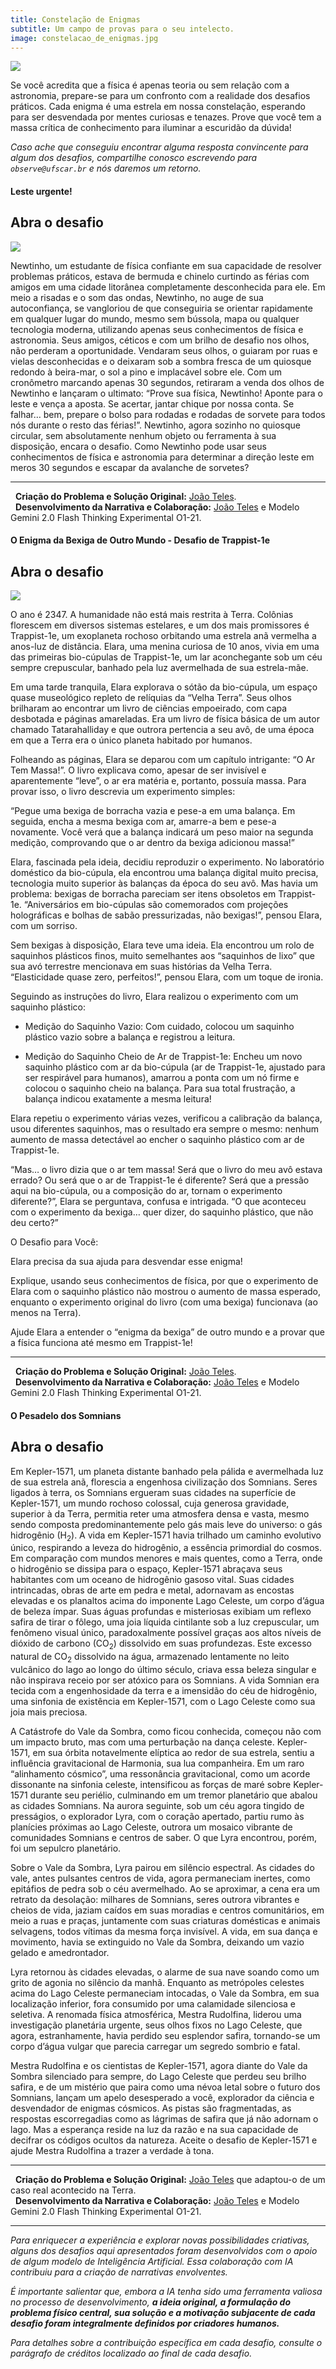 ```yaml
---
title: Constelação de Enigmas
subtitle: Um campo de provas para o seu intelecto.
image: constelacao_de_enigmas.jpg
---
```


![](constelacao_de_enigmas.jpg){fig-align="center" .responsive-img}

Se você acredita que a física é apenas teoria ou sem relação com a astronomia, prepare-se para um confronto com a realidade dos desafios práticos. Cada enigma é uma estrela em nossa constelação, esperando para ser desvendada por mentes curiosas e tenazes. Prove que você tem a massa crítica de conhecimento para iluminar a escuridão da dúvida!

_Caso ache que conseguiu encontrar alguma resposta convincente para algum dos desafios, compartilhe conosco escrevendo para `observe@ufscar.br` e nós daremos um retorno._

#### Leste urgente!
::: {.callout-tip collapse="true"}
# Abra o desafio

![](leste_urgente.jpg){.img-left}

Newtinho, um estudante de física confiante em sua capacidade de resolver problemas práticos, estava de bermuda e chinelo curtindo as férias com amigos em uma cidade litorânea completamente desconhecida para ele. Em meio a risadas e o som das ondas, Newtinho, no auge de sua autoconfiança, se vangloriou de que conseguiria se orientar rapidamente em qualquer lugar do mundo, mesmo sem bússola, mapa ou qualquer tecnologia moderna, utilizando apenas seus conhecimentos de física e astronomia. Seus amigos, céticos e com um brilho de desafio nos olhos, não perderam a oportunidade. Vendaram seus olhos, o guiaram por ruas e vielas desconhecidas e o deixaram sob a sombra fresca de um quiosque redondo à beira-mar, o sol a pino e implacável sobre ele. Com um cronômetro marcando apenas 30 segundos, retiraram a venda dos olhos de Newtinho e lançaram o ultimato: "Prove sua física, Newtinho! Aponte para o leste e vença a aposta. Se acertar, jantar chique por nossa conta. Se falhar... bem, prepare o bolso para rodadas e rodadas de sorvete para todos nós durante o resto das férias!". Newtinho, agora sozinho no quiosque circular, sem absolutamente nenhum objeto ou ferramenta à sua disposição, encara o desafio. Como Newtinho pode usar seus conhecimentos de física e astronomia para determinar a direção leste em meros 30 segundos e escapar da avalanche de sorvetes?

---

|   **Criação do Problema e Solução Original:** [João Teles](/equipe/professores/joao_teles.qmd).
|   **Desenvolvimento da Narrativa e Colaboração:** [João Teles](/equipe/professores/joao_teles.qmd) e Modelo Gemini 2.0 Flash Thinking Experimental O1-21.

:::

#### O Enigma da Bexiga de Outro Mundo - Desafio de Trappist-1e
::: {.callout-tip collapse="true"}
# Abra o desafio

![](bexiga_de_outro_mundo.jpg){.img-left}

O ano é 2347. A humanidade não está mais restrita à Terra. Colônias florescem em diversos sistemas estelares, e um dos mais promissores é Trappist-1e, um exoplaneta rochoso orbitando uma estrela anã vermelha a anos-luz de distância. Elara, uma menina curiosa de 10 anos, vivia em uma das primeiras bio-cúpulas de Trappist-1e, um lar aconchegante sob um céu sempre crepuscular, banhado pela luz avermelhada de sua estrela-mãe.

Em uma tarde tranquila, Elara explorava o sótão da bio-cúpula, um espaço quase museológico repleto de relíquias da "Velha Terra". Seus olhos brilharam ao encontrar um livro de ciências empoeirado, com capa desbotada e páginas amareladas. Era um livro de física básica de um autor chamado Tatarahalliday e que outrora pertencia a seu avô, de uma época em que a Terra era o único planeta habitado por humanos.

Folheando as páginas, Elara se deparou com um capítulo intrigante: "O Ar Tem Massa!". O livro explicava como, apesar de ser invisível e aparentemente "leve", o ar era matéria e, portanto, possuía massa. Para provar isso, o livro descrevia um experimento simples:

"Pegue uma bexiga de borracha vazia e pese-a em uma balança. Em seguida, encha a mesma bexiga com ar, amarre-a bem e pese-a novamente. Você verá que a balança indicará um peso maior na segunda medição, comprovando que o ar dentro da bexiga adicionou massa!"

Elara, fascinada pela ideia, decidiu reproduzir o experimento. No laboratório doméstico da bio-cúpula, ela encontrou uma balança digital muito precisa, tecnologia muito superior às balanças da época do seu avô. Mas havia um problema: bexigas de borracha pareciam ser itens obsoletos em Trappist-1e. "Aniversários em bio-cúpulas são comemorados com projeções holográficas e bolhas de sabão pressurizadas, não bexigas!", pensou Elara, com um sorriso.

Sem bexigas à disposição, Elara teve uma ideia. Ela encontrou um rolo de saquinhos plásticos finos, muito semelhantes aos "saquinhos de lixo" que sua avó terrestre mencionava em suas histórias da Velha Terra. "Elasticidade quase zero, perfeitos!", pensou Elara, com um toque de ironia.

Seguindo as instruções do livro, Elara realizou o experimento com um saquinho plástico:

- Medição do Saquinho Vazio: Com cuidado, colocou um saquinho plástico vazio sobre a balança e registrou a leitura.

- Medição do Saquinho Cheio de Ar de Trappist-1e: Encheu um novo saquinho plástico com ar da bio-cúpula (ar de Trappist-1e, ajustado para ser respirável para humanos), amarrou a ponta com um nó firme e colocou o saquinho cheio na balança. Para sua total frustração, a balança indicou exatamente a mesma leitura!

Elara repetiu o experimento várias vezes, verificou a calibração da balança, usou diferentes saquinhos, mas o resultado era sempre o mesmo: nenhum aumento de massa detectável ao encher o saquinho plástico com ar de Trappist-1e.

"Mas... o livro dizia que o ar tem massa! Será que o livro do meu avô estava errado? Ou será que o ar de Trappist-1e é diferente? Será que a pressão aqui na bio-cúpula, ou a composição do ar, tornam o experimento diferente?", Elara se perguntava, confusa e intrigada. "O que aconteceu com o experimento da bexiga... quer dizer, do saquinho plástico, que não deu certo?"

O Desafio para Você:

Elara precisa da sua ajuda para desvendar esse enigma!

Explique, usando seus conhecimentos de física, por que o experimento de Elara com o saquinho plástico não mostrou o aumento de massa esperado, enquanto o experimento original do livro (com uma bexiga) funcionava (ao menos na Terra).

Ajude Elara a entender o "enigma da bexiga" de outro mundo e a provar que a física funciona até mesmo em Trappist-1e!

---

|   **Criação do Problema e Solução Original:** [João Teles](/equipe/professores/joao_teles.qmd).
|   **Desenvolvimento da Narrativa e Colaboração:** [João Teles](/equipe/professores/joao_teles.qmd) e Modelo Gemini 2.0 Flash Thinking Experimental O1-21.

:::


#### O Pesadelo dos Somnians
::: {.callout-tip collapse="true"}
# Abra o desafio

Em Kepler-1571, um planeta distante banhado pela pálida e avermelhada luz de sua estrela anã, florescia a engenhosa civilização dos Somnians. Seres ligados à terra, os Somnians ergueram suas cidades na superfície de Kepler-1571, um mundo rochoso colossal, cuja generosa gravidade, superior à da Terra, permitia reter uma atmosfera densa e vasta, mesmo sendo composta predominantemente pelo gás mais leve do universo: o gás hidrogênio (H~2~). A vida em Kepler-1571 havia trilhado um caminho evolutivo único, respirando a leveza do hidrogênio, a essência primordial do cosmos. Em comparação com mundos menores e mais quentes, como a Terra, onde o hidrogênio se dissipa para o espaço, Kepler-1571 abraçava seus habitantes com um oceano de hidrogênio gasoso vital. Suas cidades intrincadas, obras de arte em pedra e metal, adornavam as encostas elevadas e os planaltos acima do imponente Lago Celeste, um corpo d'água de beleza ímpar. Suas águas profundas e misteriosas exibiam um reflexo safira de tirar o fôlego, uma joia líquida cintilante sob a luz crepuscular, um fenômeno visual único, paradoxalmente possível graças aos altos níveis de dióxido de carbono (CO~2~) dissolvido em suas profundezas. Este excesso natural de CO~2~ dissolvido na água, armazenado lentamente no leito vulcânico do lago ao longo do último século, criava essa beleza singular e não inspirava receio por ser atóxico para os Somnians. A vida Somnian era tecida com a engenhosidade da terra e a imensidão do céu de hidrogênio, uma sinfonia de existência em Kepler-1571, com o Lago Celeste como sua joia mais preciosa.

A Catástrofe do Vale da Sombra, como ficou conhecida, começou não com um impacto bruto, mas com uma perturbação na dança celeste. Kepler-1571, em sua órbita notavelmente elíptica ao redor de sua estrela, sentiu a influência gravitacional de Harmonia, sua lua companheira. Em um raro "alinhamento cósmico", uma ressonância gravitacional, como um acorde dissonante na sinfonia celeste, intensificou as forças de maré sobre Kepler-1571 durante seu periélio, culminando em um tremor planetário que abalou as cidades Somnians. Na aurora seguinte, sob um céu agora tingido de presságios, o explorador Lyra, com o coração apertado, partiu rumo às planícies próximas ao Lago Celeste, outrora um mosaico vibrante de comunidades Somnians e centros de saber. O que Lyra encontrou, porém, foi um sepulcro planetário.

Sobre o Vale da Sombra, Lyra pairou em silêncio espectral. As cidades do vale, antes pulsantes centros de vida, agora permaneciam inertes, como epitáfios de pedra sob o céu avermelhado. Ao se aproximar, a cena era um retrato da desolação: milhares de Somnians, seres outrora vibrantes e cheios de vida, jaziam caídos em suas moradias e centros comunitários, em meio a ruas e praças, juntamente com suas criaturas domésticas e animais selvagens, todos vítimas da mesma força invisível. A vida, em sua dança e movimento, havia se extinguido no Vale da Sombra, deixando um vazio gelado e amedrontador.

Lyra retornou às cidades elevadas, o alarme de sua nave soando como um grito de agonia no silêncio da manhã. Enquanto as metrópoles celestes acima do Lago Celeste permaneciam intocadas, o Vale da Sombra, em sua localização inferior, fora consumido por uma calamidade silenciosa e seletiva. A renomada física atmosférica, Mestra Rudolfina, liderou uma investigação planetária urgente, seus olhos fixos no Lago Celeste, que agora, estranhamente, havia perdido seu esplendor safira, tornando-se um corpo d'água vulgar que parecia carregar um segredo sombrio e fatal.

Mestra Rudolfina e os cientistas de Kepler-1571, agora diante do Vale da Sombra silenciado para sempre, do Lago Celeste que perdeu seu brilho safira, e de um mistério que paira como uma névoa letal sobre o futuro dos Somnians, lançam um apelo desesperado a você, explorador da ciência e desvendador de enigmas cósmicos. As pistas são fragmentadas, as respostas escorregadias como as lágrimas de safira que já não adornam o lago. Mas a esperança reside na luz da razão e na sua capacidade de decifrar os códigos ocultos da natureza. Aceite o desafio de Kepler-1571 e ajude Mestra Rudolfina a trazer a verdade à tona.

---

|   **Criação do Problema e Solução Original:** [João Teles](/equipe/professores/joao_teles.qmd) que adaptou-o de um caso real acontecido na Terra.
|   **Desenvolvimento da Narrativa e Colaboração:** [João Teles](/equipe/professores/joao_teles.qmd) e Modelo Gemini 2.0 Flash Thinking Experimental O1-21.


:::


---
_Para enriquecer a experiência e explorar novas possibilidades criativas, alguns dos desafios aqui apresentados foram desenvolvidos com o apoio de algum modelo de Inteligência Artificial. Essa colaboração com IA contribuiu para a criação de narrativas envolventes._

_É importante salientar que, embora a IA tenha sido uma ferramenta valiosa no processo de desenvolvimento, **a ideia original, a formulação do problema físico central, sua solução e a motivação subjacente de cada desafio foram integralmente definidos por criadores humanos.**_

_Para detalhes sobre a contribuição específica em cada desafio, consulte o parágrafo de créditos localizado ao final de cada desafio._